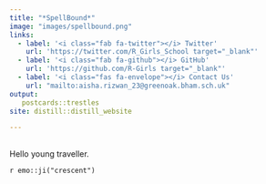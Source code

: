 ```yaml
---
title: "*SpellBound*"
image: "images/spellbound.png"
links:
  - label: '<i class="fab fa-twitter"></i> Twitter'
    url: 'https://twitter.com/R_Girls_School target="_blank"'
  - label: '<i class="fab fa-github"></i> GitHub'
    url: 'https://github.com/R-Girls target="_blank"'
  - label: '<i class="fas fa-envelope"></i> Contact Us'
    url: "mailto:aisha.rizwan_23@greenoak.bham.sch.uk"
output:
   postcards::trestles
site: distill::distill_website

---
```


##
Hello young traveller. 

`r emo::ji("crescent")`






